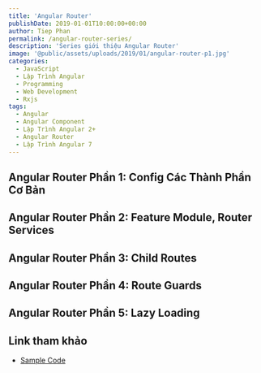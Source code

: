 ```yaml
---
title: 'Angular Router'
publishDate: 2019-01-01T10:00:00+00:00
author: Tiep Phan
permalink: /angular-router-series/
description: 'Series giới thiệu Angular Router'
image: '@public/assets/uploads/2019/01/angular-router-p1.jpg'
categories:
  - JavaScript
  - Lập Trình Angular
  - Programming
  - Web Development
  - Rxjs
tags:
  - Angular
  - Angular Component
  - Lập Trình Angular 2+
  - Angular Router
  - Lập Trình Angular 7
---
```



## Angular Router Phần 1: Config Các Thành Phần Cơ Bản
<Youtube id="O7oovsRmYXQ" />


## Angular Router Phần 2: Feature Module, Router Services
<Youtube id="5PNcMow_yw0" />


## Angular Router Phần 3: Child Routes
<Youtube id="BjZOnpKjDpE" />


## Angular Router Phần 4: Route Guards
<Youtube id="9ywvpgmWN1s" />


## Angular Router Phần 5: Lazy Loading

<Youtube id="3l5NN0TrfrQ" />


## Link tham khảo

- <a href="https://github.com/tieppt/ng-router-training" target="_blank" rel="noopener noreferrer">Sample Code</a>

